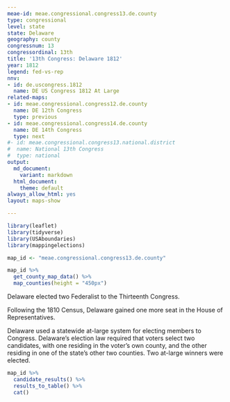 ```yaml
---
meae-id: meae.congressional.congress13.de.county
type: congressional
level: state
state: Delaware
geography: county
congressnum: 13
congressordinal: 13th
title: '13th Congress: Delaware 1812'
year: 1812
legend: fed-vs-rep
nnv:
- id: de.uscongress.1812
  name: DE US Congress 1812 At Large
related-maps:
- id: meae.congressional.congress12.de.county
  name: DE 12th Congress
  type: previous
- id: meae.congressional.congress14.de.county
  name: DE 14th Congress
  type: next
#- id: meae.congressional.congress13.national.district
#  name: National 13th Congress
#  type: national
output:
  md_document:
    variant: markdown
  html_document:
    theme: default
always_allow_html: yes
layout: maps-show

---
```


```r
library(leaflet)
library(tidyverse)
library(USAboundaries)
library(mappingelections)

map_id <- "meae.congressional.congress13.de.county"
```

<div class="map">

```r
map_id %>%
  get_county_map_data() %>%
  map_counties(height = "450px")
```

</div>

Delaware elected two Federalist to the Thirteenth Congress.

Following the 1810 Census, Delaware gained one more seat in the House of Representatives.

Delaware used a statewide at-large system for electing members to Congress. Delaware’s election law required that voters select two candidates, with one residing in the voter’s own county, and the other residing in one of the state's other two counties. Two at-large winners were elected.

<div class="results-table">

```r
map_id %>%
  candidate_results() %>%
  results_to_table() %>%
  cat()
```

</div>
